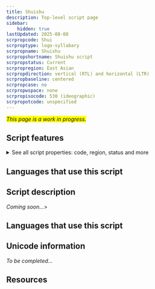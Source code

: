 ```yaml
---
title: Shuishu
description: Top-level script page
sidebar:
    hidden: true
lastUpdated: 2025-08-08
scrpropcode: Shui
scrproptype: logo-syllabary
scrpropname: Shuishu
scrpropshortname: Shuishu script
scrpropstatus: Current
scrpropregion: East Asian
scrpropdirection: vertical (RTL) and horizontal (LTR)
scrpropbaseline: centered
scrpropcase: no
scrpropwspace: none
scrpropisocode: 530 (ideographic)
scrpropotcode: unspecified
---
```


<span style='background-color:yellow'>_This page is a work in progress._</span>


## Script features

<details>
<summary> See all script properties: code, region, status and more</summary>
<ScriptInfo />
</details>

## Languages that use this script

<WsList script='Shui' wsMax='5' />

## Script description

_Coming soon..._>

## Languages that use this script

<WsList script='Shui' wsMax='5' />

## Unicode information

_To be completed..._

## Resources

<ScriptResources detailSummary='seemore' />

